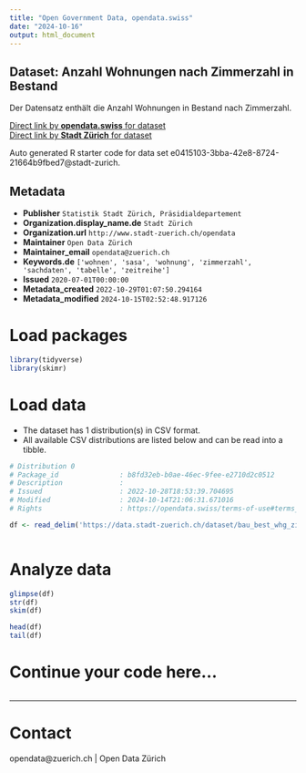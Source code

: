 ```yaml
---
title: "Open Government Data, opendata.swiss"
date: "2024-10-16"
output: html_document
---
```


## Dataset: Anzahl Wohnungen nach Zimmerzahl in Bestand

Der Datensatz enthält die Anzahl Wohnungen in Bestand nach Zimmerzahl.

[Direct link by **opendata.swiss** for dataset](https://opendata.swiss/de/dataset/anzahl-wohnungen-nach-zimmerzahl-in-bestand-neubau-und-abbruch-seit-19011)<br>
[Direct link by **Stadt Zürich** for dataset](https://data.stadt-zuerich.ch/dataset/bau_best_whg_zizahl_jahr_od5062)

Auto generated R starter code for data set e0415103-3bba-42e8-8724-21664b9fbed7@stadt-zurich.

## Metadata

- **Publisher** `Statistik Stadt Zürich, Präsidialdepartement`
- **Organization.display_name.de** `Stadt Zürich`
- **Organization.url** `http://www.stadt-zuerich.ch/opendata`
- **Maintainer** `Open Data Zürich`
- **Maintainer_email** `opendata@zuerich.ch`
- **Keywords.de** `['wohnen', 'sasa', 'wohnung', 'zimmerzahl', 'sachdaten', 'tabelle', 'zeitreihe']`
- **Issued** `2020-07-01T00:00:00`
- **Metadata_created** `2022-10-29T01:07:50.294164`
- **Metadata_modified** `2024-10-15T02:52:48.917126`


# Load packages

```r

library(tidyverse)
library(skimr)

```

# Load data

-   The dataset has 1 distribution(s) in CSV format.
-   All available CSV distributions are listed below and can be read into a tibble.

```r

# Distribution 0
# Package_id               : b8fd32eb-b0ae-46ec-9fee-e2710d2c0512
# Description              : 
# Issued                   : 2022-10-28T18:53:39.704695
# Modified                 : 2024-10-14T21:06:31.671016
# Rights                   : https://opendata.swiss/terms-of-use#terms_open

df <- read_delim('https://data.stadt-zuerich.ch/dataset/bau_best_whg_zizahl_jahr_od5062/download/BAU506OD5062.csv')



```

# Analyze data

```r

glimpse(df)
str(df)
skim(df)

head(df)
tail(df)

```

# Continue your code here...

```r

```

------------------------------------------------------------------------

# Contact

opendata@zuerich.ch | Open Data Zürich

